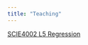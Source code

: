 ```yaml
---
title: "Teaching"
---
```


[SCIE4002 L5 Regression](/teaching/SCIE4002/L05_GeneralizedLinearModels/L05_GeneralizedLinearModels)



